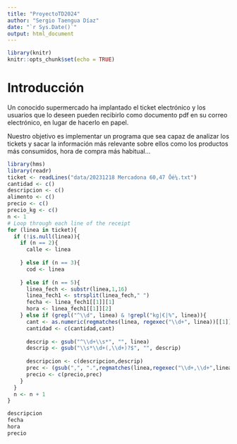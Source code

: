 ```yaml
---
title: "ProyectoTD2024"
author: "Sergio Taengua Díaz"
date: "`r Sys.Date()`"
output: html_document
---
```


```r
library(knitr)
knitr::opts_chunk$set(echo = TRUE)
```

# Introducción
Un conocido supermercado ha implantado el ticket electrónico y los usuarios que lo deseen pueden recibirlo como documento pdf en su correo electrónico, en lugar de hacerlo en papel.

Nuestro objetivo es implementar un programa que sea capaz de analizar los tickets y sacar la información más relevante sobre ellos como los productos más consumidos, hora de compra más habitual...


```r
library(hms)
library(readr)
ticket <- readLines("data/20231218 Mercadona 60,47 Ôé¼.txt")
cantidad <- c()
descripcion <- c()
alimento <- c()
precio <- c()
precio_kg <- c()
n <- 1
# Loop through each line of the receipt
for (linea in ticket){
  if (!is.null(linea)){
    if (n == 2){
      calle <- linea
      
    } else if (n == 3){
      cod <- linea
      
    } else if (n == 5){
      linea_fech <- substr(linea,1,16)
      linea_fech1 <- strsplit(linea_fech," ")
      fecha <- linea_fech1[[1]][1]  
      hora <- linea_fech1[[1]][2] 
    } else if (grepl("^\\d", linea) & !grepl("kg|€|%", linea)){
      cant <- as.numeric(regmatches(linea, regexec("\\d+", linea))[[1]])
      cantidad <- c(cantidad,cant)
      
      descrip <- gsub("^\\d+\\s*", "", linea)
      descrip <- gsub("\\s*\\d+(,\\d+)?$", "", descrip)
      
      descripcion <- c(descripcion,descrip)
      prec <- (gsub(",", ".",regmatches(linea,regexec("\\d+,\\d+",linea))[[1]]))
      precio <- c(precio,prec)
    }
  }
  n <- n + 1
}

descripcion
fecha
hora
precio
```